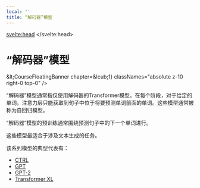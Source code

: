 ```yaml
---
local: ''
title: “解码器”模型
---
```

<script lang="ts">
let fw: "pt" | "tf" = "pt";
onMount(() => {
    const urlParams = new URLSearchParams(window.location.search);
    fw = urlParams.get("fw") || "pt";
});
</script>
<svelte:head>
  <meta name="hf:doc:metadata" content={JSON.stringify(metadata)} >
</svelte:head>
<h1 id="">“解码器”模型</h1>

&amp;lt;CourseFloatingBanner
    chapter=&amp;lcub;1}
    classNames="absolute z-10 right-0 top-0"
/>

<Youtube id="d_ixlCubqQw" />

“解码器”模型通常指仅使用解码器的Transformer模型。在每个阶段，对于给定的单词，注意力层只能获取到句子中位于将要预测单词前面的单词。这些模型通常被称为自回归模型。

“解码器”模型的预训练通常围绕预测句子中的下一个单词进行。

这些模型最适合于涉及文本生成的任务。

该系列模型的典型代表有：


- [CTRL](https://huggingface.co/transformers/model_doc/ctrl.html)
- [GPT](https://huggingface.co/transformers/model_doc/gpt.html)
- [GPT-2](https://huggingface.co/transformers/model_doc/gpt2.html)
- [Transformer XL](https://huggingface.co/transformers/model_doc/transformerxl.html)
